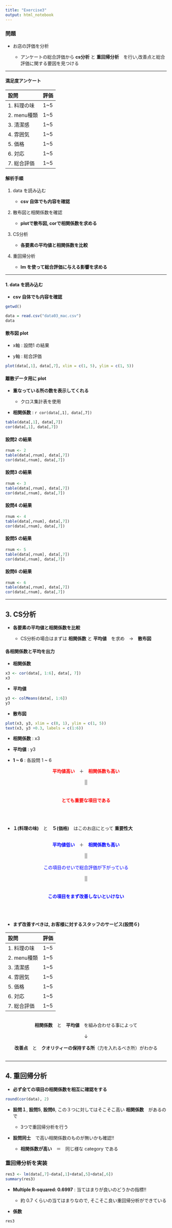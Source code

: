 ```yaml
---
title: "Exercise3"
output: html_notebook
---
```

### 問題

- お店の評価を分析
  
  - アンケートの総合評価から **cs分析** と **重回帰分析**　を行い,改善点と総合評価に関する要因を見つける
  
***

#### 満足度アンケート

|設問|評価|
|:-|:-|
|1. 料理の味|1~5|
|2. menu種類|1~5|
|3. 清潔感|1~5|
|4. 雰囲気|1~5|
|5. 価格|1~5|
|6. 対応|1~5|
|7. 総合評価|1~5|

#### 解析手順

1. data を読み込む

    - **csv 自体でも内容を確認**

2. 散布図と相関係数を確認
  
    - **plotで散布図, corで相関係数を求める**

3. CS分析

    - **各要素の平均値と相関係数を比較**

4. 重回帰分析

    - **lm を使って総合評価に与える影響を求める**

***

#### 1. data を読み込む

- **csv 自体でも内容を確認**
```r
getwd()

data = read.csv("data03_mac.csv")
data
```

#### 散布図 plot

- x軸 : 設問1 の結果

- y軸 : 総合評価
```r
plot(data[,1], data[,7], xlim = c(1, 5), ylim = c(1, 5))
```

#### 離散データ用に plot

- **重なっている所の数を表示してくれる**
  
  - クロス集計表を使用

- **相関係数** : `r cor(data[,1], data[,7])`

```r
table(data[,1], data[,7])
cor(data[,1], data[,7])
```
#### 設問2 の結果
```r
rnum <- 2
table(data[,rnum], data[,7])
cor(data[,rnum], data[,7])
```

#### 設問3 の結果
```r
rnum <- 3
table(data[,rnum], data[,7])
cor(data[,rnum], data[,7])
```

#### 設問4 の結果
```r
rnum <- 4
table(data[,rnum], data[,7])
cor(data[,rnum], data[,7])
```
#### 設問5 の結果
```r
rnum <- 5
table(data[,rnum], data[,7])
cor(data[,rnum], data[,7])
```

#### 設問6 の結果
```r
rnum <- 6
table(data[,rnum], data[,7])
cor(data[,rnum], data[,7])
```
***

## 3. CS分析
- **各要素の平均値と相関係数を比較**

  - CS分析の場合はまずは **相関係数** と **平均値**　を求め　→　**散布図**

#### 各相関係数と平均を出力

- **相関係数**
```r
x3 <- cor(data[, 1:6], data[, 7])
x3
```
- **平均値**
```r
y3 <- colMeans(data[, 1:6])
y3
```

- **散布図**
```r
plot(x3, y3, xlim = c(0, 1), ylim = c(1, 5))
text(x3, y3 +0.3, labels = c(1:6))
```
- **相関係数** : x3

- **平均値** : y3

- **1 ~ 6** : 各設問 1 ~ 6

<center>
<b><font color = "red">平均値高い</font></b>　＋　<b><font color = "red">相関係数も高い</font></b><br>
<br>
||<br>
<br>
<h4><b><font color = "red">とても重要な項目である</font></b></h4><br>
<br>
</center>

- **１(料理の味)**　と　**５(価格)**　はこのお店にとって **重要性大**

<center>
<br>
<b><font color = "blue">平均値低い</font></b>　＋　<b><font color = "blue">相関係数も高い</font></b><br>
<br>
||<br>
<br>
<font color = "blue">この項目のせいで総合評価が下がっている</font><br>
<br>
||<br>
<br>
<h4><b><font color = "blue">この項目をまず改善しないといけない</font></b></h4><br>
<br>
</center>

- **まず改善すべきは, お客様に対するスタッフのサービス(設問６)**

|設問|評価|
|:-|:-|
|1. 料理の味|1~5|
|2. menu種類|1~5|
|3. 清潔感|1~5|
|4. 雰囲気|1~5|
|5. 価格|1~5|
|6. 対応|1~5|
|7. 総合評価|1~5|

<center>
<br>
<b>相関係数</b>　と　<b>平均値</b>　を組み合わせる事によって<br>
<br>
↓<br>
<br>
<b>改善点</b>　と　<b>クオリティーの保持する所</b>（力を入れるべき所）がわかる<br>
<br>
</center>

***

## 4. 重回帰分析

- **必ず全ての項目の相関係数を相互に確認をする**

```r
round(cor(data), 2)
```
- **設問１**, **設問5**, **設問6**, この３つに対してはそこそこ高い **相関係数**　があるので

  - 3つで重回帰分析を行う

- **設問同士**　で高い相関係数のものが無いかも確認!!

  - **相関係数が高い**　＝　同じ様な category である

### 重回帰分析を実装

```r
res3 <- lm(data[,7]~data[,1]+data[,5]+data[,6])
summary(res3)
```
- **Multiple R-squared:  0.6997** : 当てはまりが良いのどうかの指標!!

  - 約 0.7 くらいの当てはまりなので, そこそこ良い重回帰分析ができている

- **係数**
```r
res3
```













